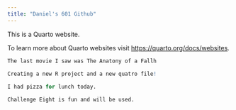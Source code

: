 ```yaml
---
title: "Daniel's 601 Github"
---
```


This is a Quarto website.

To learn more about Quarto websites visit <https://quarto.org/docs/websites>.

```r
The last movie I saw was The Anatony of a Fallh

Creating a new R project and a new quatro file!  
  
I had pizza for lunch today. 

Challenge Eight is fun and will be used. 
```
